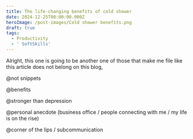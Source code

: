 ```yaml
---
title: The life-changing benefits of cold shower
date: 2024-12-25T00:00:00.000Z
heroImage: /post-images/Cold shower benefits.png
draft: true
tags:
  - Productivity
  - ' SoftSkills'
---
```


Alright, this one is going to be another one of those that make me file like this article does not belong on this blog, 

@not snippets

@benefits

@stronger than depression

@personal anecdote (business office / people connecting with me / my life is on the rise)

@corner of the lips / subcommunication
